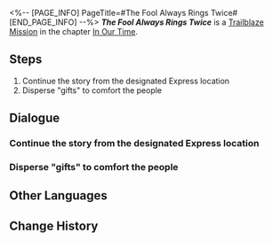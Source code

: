 <%-- [PAGE_INFO]
PageTitle=#The Fool Always Rings Twice#
[END_PAGE_INFO] --%>
{{Stub|Dialogue.}}
{{Mission Infobox
|id            = 1032302
|title         = 
|image         = <!--Mission The Fool Always Rings Twice.png-->
|type          = Trailblaze
|event_name    = 
|chapter       = In Our Time
|requirements  = [[Trailblaze Mission]] ''[[The Great Train Robbery]]'' completed
|summary       = Penacony falls into temporary chaos due to the commotion at the Theme Park and Sparkle, commissioned by someone to disguise herself as Robin, is on the streets placating the crowd and ensuring the Charmony Festival proceeds in an orderly fashion &mdash; While also taking this opportunity to distribute her mysterious little gift.
|characters    = Trailblazer
|startLocation = [[Penacony]] - [[Golden Hour]]
|world         = Penacony
|area          = Golden Hour
|prev          = The Great Train Robbery
|next          = Small Town Grotesque
|rewards       = Trailblaze EXP*200; Stellar Jade*30; Traveler's Guide*4; Clock Credits*100; "The City in the Sea"*1 { text = "The City in the Sea" }; Credit*20,000
}}
'''''The Fool Always Rings Twice''''' is a [[Trailblaze Mission]] in the chapter [[In Our Time]].

==Steps==
# Continue the story from the designated Express location
# Disperse "gifts" to comfort the people

<!--
==Gameplay Notes==

--><!--
==Trial Character==

-->
==Dialogue==
{{Stub Dialogue}}
===Continue the story from the designated Express location===
{{Mission Description|type=trailblaze|location=Golden Hour|Despite Aventurine revealing The Family's dark secrets in Penacony to all at the cost of his own life, the countdown to the Charmony Festival continues thanks to the operations of The Family's united efforts. At the same time, the Astral Express seems to have welcomed an uninvited guest...}}
{{Dialogue Start}}
:{{tx}}
{{Dialogue End}}

===Disperse "gifts" to comfort the people===
{{Mission Description|type=trailblaze|location=Golden Hour|update|Despite Aventurine revealing The Family's dark secrets in Penacony to all at the cost of his own life, the countdown to the Charmony Festival continues thanks to the operations of The Family's united efforts. This is all thanks to you... As the (temporary) pride of The Family, your every move from now will affect the very beating heart of Penacony.<br />It is time to do what you must, "Robin."}}
{{Dialogue Start}}
:{{tx}}
{{Dialogue End}}

==Other Languages==
{{Other Languages
|en   = The Fool Always Rings Twice
|zhs  = 愚者总按两遍铃
|zht  = 愚者總按兩遍鈴
|ja   = 愚者は二度ベルを鳴らす
|ko   = 우인은 벨을 두 번 울린다
|es   = Los tontos llaman siempre dos veces
|fr   = Le Fou sonne toujours deux fois
|ru   = Недотёпы всегда звонят дважды
|th   = คนทึ่มกดกริ่งสองครา
|vi   = Kẻ Ngốc Luôn Ấn Chuông Hai Lần
|de   = Wenn die Närrin zweimal klingelt
|id   = Orang Bodoh Selalu Menekan Bel Dua Kali
|pt   = Os Tolos Tocam a Campainha Duas Vezes
}}

==Change History==
{{Change History|2.2}}
